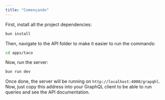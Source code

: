 ```yaml
---
title: "Començando"
---
```


First, install all the project dependencies:

```bash
bun install
```

Then, navigate to the API folder to make it easier to run the commands:

```bash
cd apps/taco
```

Now, run the server:

```bash
bun run dev
```

Once done, the server will be running on `http://localhost:4000/grapqhl`. Now, just copy this address into your GraphQL client to be able to run queries and see the API documentation.
